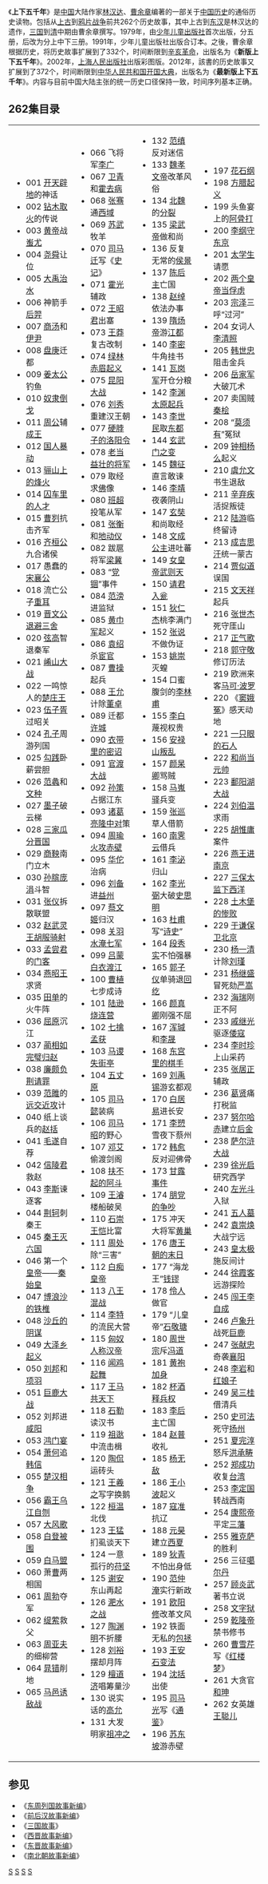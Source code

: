 {{他用
|subject=一部通俗历史读物
|other=中国历史的代称
|中国历史
|disambig=無
}}

《'''上下五千年'''》是[[中国|中国]]大陆作家[[林汉达|林汉达]]、[[曹余章|曹余章]]编著的一部关于[[中国历史|中国历史]]的通俗历史读物。包括从[[上古|上古]]到[[鸦片战争|鸦片战争]]前共262个历史故事，其中上古到[[东汉|东汉]]是林汉达的遗作，[[三国|三国]]到[[清|清]]中期由曹余章撰写。1979年，由[[少年儿童出版社|少年儿童出版社]]首次出版，分五册，后改为分上中下三册。1991年，少年儿童出版社出版合订本。之後，曹余章根据历史，将历史故事扩展到了332个，时间断限到[[辛亥革命|辛亥革命]]，出版名为《'''新版上下五千年'''》。2002年，[[上海人民出版社|上海人民出版社]]出版彩图版。2012年，該書的历史故事又扩展到了372个，时间断限到[[中华人民共和国开国大典|中华人民共和国开国大典]]，出版名为《'''最新版上下五千年'''》。内容与目前中国大陆主张的统一历史口径保持一致，时间序列基本正确。

== 262集目录 ==
{|
|- valign=top
|
*001 [[开天辟地|开天辟地]]的神话
*002 [[燧人氏|钻木取火]]的传说
*003 [[黄帝|黄帝]]战[[蚩尤|蚩尤]]
*004 [[尧|尧]][[舜|舜]]让位
*005 [[大禹治水|大禹治水]]
*006 神箭手[[后羿|后羿]]
*007 [[商汤|商汤]]和[[伊尹|伊尹]]
*008 [[盘庚|盘庚]]迁都
*009 [[姜太公|姜太公]]钓鱼
*010 [[牧野之战|奴隶倒戈]]
*011 [[周公|周公]]辅[[周成王|成王]]
*012 [[国人暴动|国人暴动]]
*013 [[周幽王|骊山上的烽火]]
*014 [[管仲|囚车里的人才]]
*015 [[曹刿|曹刿]]抗击齐军
*016 [[齐桓公|齐桓公]]九合诸侯
*017 愚蠢的[[宋襄公|宋襄公]]
*018 流亡公子[[重耳|重耳]]
*019 [[晋文公|晋文公]][[城濮之战|退避三舍]]
*020 [[弦高|弦高]]智退秦军
*021 [[殽之戰|崤山大战]]
*022 一鸣惊人的[[楚庄王|楚庄王]]
*023 [[伍子胥|伍子胥]]过昭关
*024 [[孔子|孔子]]周游列国
*025 [[勾践|勾践]]卧薪尝胆
*026 [[范蠡|范蠡]]和[[文种|文种]]
*027 [[墨子|墨子]]破云梯
*028 [[三家分晋|三家瓜分晋国]]
*029 [[商鞅|商鞅]]南门立木
*030 [[孙膑|孙膑]][[庞涓|庞涓]]斗智
*031 [[张仪|张仪]]拆散联盟
*032 [[赵武灵王|赵武灵王]][[胡服骑射|胡服骑射]]
*033 [[孟尝君|孟尝君]]的[[冯驩|门客]]
*034 [[燕昭王|燕昭王]]求贤
*035 [[田单|田单]]的火牛阵
*036 [[屈原|屈原]]沉江
*037 [[蔺相如|蔺相如]][[完璧归赵|完璧归赵]]
*038 [[廉颇|廉颇]][[负荆请罪|负荆请罪]]
*039 [[范雎|范雎]]的[[远交近攻|远交近攻]]计
*040 纸上谈兵的[[赵括|赵括]]
*041 [[毛遂|毛遂]]自荐
*042 [[信陵君|信陵君]]救赵
*043 [[李斯|李斯]]谏逐客
*044 [[荆轲|荆轲]]刺秦王
*045 [[秦灭六国|秦王灭六国]]
*046 第一个[[皇帝|皇帝]]——[[秦始皇|秦始皇]]
*047 [[张良|博浪沙的铁椎]]
*048 [[沙丘之变|沙丘的阴谋]]
*049 [[大泽乡起义|大泽乡起义]]
*050 [[刘邦|刘邦]]和[[项羽|项羽]]
*051 [[巨鹿之战|巨鹿大战]]
*052 刘邦进[[咸阳|咸阳]]
*053 [[鸿门宴|鸿门宴]]
*054 [[萧何|萧何]]追[[韩信|韩信]]
*055 [[楚汉相争|楚汉相争]]
*056 [[垓下之战|霸王乌江自刎]]
*057 [[大风歌|大风歌]]
*058 [[白登之围|白登被围]]
*059 [[白马之盟|白马盟]]
*060 萧[[曹参|曹]]两相国
*061 [[周勃|周勃]]夺军
*062 [[缇萦|缇萦]]救父
*063 [[周亚夫|周亚夫]]的细柳营
*064 [[晁错|晁错]]削地
*065 [[马邑之谋|马邑诱敌战]]
|
*066 飞将军[[李广|李广]]
*067 [[卫青|卫青]]和[[霍去病|霍去病]]
*068 [[张骞|张骞]]通[[西域|西域]]
*069 [[苏武|苏武]]牧羊
*070 [[司马迁|司马迁]]写《[[史记|史记]]》
*071 [[霍光|霍光]]辅政
*072 [[王昭君|王昭君]]出塞
*073 [[王莽|王莽]]复古改制
*074 [[绿林赤眉起义|绿林赤眉起义]]
*075 [[昆阳之战|昆阳大战]]
*076 [[刘秀|刘秀]]重建汉王朝
*077 [[董宣|硬脖子的洛阳令]]
*078 [[马援|老当益壮的将军]]
*079 取经求[[佛|佛]]像
*080 [[班超|班超]]投笔从军
*081 [[张衡|张衡]]和[[地动仪|地动仪]]
*082 跋扈将军[[梁冀|梁冀]]
*083 “[[党锢之祸|党锢]]”事件
*084 [[范滂|范滂]]进监狱
*085 [[黄巾军|黄巾军]]起义
*086 [[袁绍|袁绍]]杀[[宦官|宦官]]
*087 [[曹操|曹操]]起兵
*088 [[王允|王允]]计除[[董卓|董卓]]
*089 迁都[[许都|许城]]
*090 [[董承|衣带里的密诏]]
*091 [[官渡之战|官渡大战]]
*092 [[孙策|孙策]]占据江东
*093 [[诸葛亮|诸葛亮]][[隆中对|隆中对]]策
*094 [[周瑜|周瑜]][[赤壁之战|火攻赤壁]]
*095 [[华佗|华佗]]治病
*096 [[刘备|刘备]]进[[益州|益州]]
*097 [[蔡文姬|蔡文姬]]归汉
*098 [[关羽|关羽]][[水淹七军|水淹七军]]
*099 [[吕蒙|吕蒙]][[白衣渡江|白衣渡江]]
*100 [[曹植|曹植]]七步成诗
*101 [[陆逊|陆逊]][[夷陵之战|烧连营]]
*102 [[七擒孟获|七擒孟获]]
*103 [[马谡|马谡]][[街亭之战|失街亭]]
*104 [[五丈原|五丈原]]
*105 [[司马懿|司马懿]]装病
*106 [[司马昭|司马昭]]的野心
*107 [[邓艾|邓艾]]偷渡剑阁
*108 [[刘禅|扶不起的阿斗]]
*109 [[王濬|王濬]]楼船破吴
*110 [[石崇|石崇]][[王愷_(西晉)|王恺]]比富
*111 [[周处|周处]]除“三害”
*112 [[晋惠帝|白痴皇帝]]
*113 [[八王之乱|八王混战]]
*114 [[李特|李特]]的流民大营
*115 [[刘渊|匈奴人称汉帝]]
*116 [[刘琨|闻鸡起舞]]
*117 [[王马共天下|王马共天下]]
*118 [[石勒|石勒]]读汉书
*119 [[祖逖|祖逖]]中流击楫
*120 [[陶侃|陶侃]]运砖头
*121 [[王羲之|王羲之]]写字换鹅
*122 [[桓温|桓温]]北伐
*123 [[王猛|王猛]]扪虱谈天下
*124 一意孤行的[[苻坚|苻坚]]
*125 [[谢安|谢安]]东山再起
*126 [[淝水之战|淝水之战]]
*127 [[陶渊明|陶渊明]]不折腰
*128 [[刘裕|刘裕]]摆却月阵
*129 [[檀道济|檀道济]]唱筹量沙
*130 说实话的[[高允|高允]]
*131 大发明家[[祖冲之|祖冲之]]
|
*132 [[范缜|范缜]]反对迷信
*133 [[魏孝文帝|魏孝文帝]]改革风俗
*134 [[北魏|北魏]]的[[北魏分裂|分裂]]
*135 [[梁武帝|梁武帝]]做和尚
*136 反复无常的[[侯景|侯景]]
*137 [[陈后主|陈后主]]亡国
*138 [[赵绰|赵绰]]依法办事
*139 [[隋炀帝|隋炀帝]]游[[江都|江都]]
*140 [[李密_(隋)|李密]]牛角挂书
*141 [[瓦岗军|瓦岗军]]开仓分粮
*142 [[李渊|李渊]][[晋阳起兵|太原起兵]]
*143 [[李世民|李世民]]取[[东都|东都]]
*144 [[玄武门之变|玄武门之变]]
*145 [[魏征|魏征]]直言敢谏
*146 [[李靖|李靖]]夜袭阴山
*147 [[玄奘|玄奘]]和尚取经
*148 [[文成公主|文成公主]]进吐蕃
*149 [[女皇帝|女皇帝]][[武则天|武则天]]
*150 [[周兴_(唐朝)|请君入瓮]]
*151 [[狄仁杰|狄仁杰]]桃李满门
*152 [[张说|张说]]不做伪证
*153 [[姚崇|姚崇]]灭蝗
*154 口蜜腹剑的[[李林甫|李林甫]]
*155 [[李白|李白]]蔑视权贵
*156 [[安禄山|安禄山]][[安史之乱|叛乱]]
*157 [[颜杲卿|颜杲卿]]骂贼
*158 [[马嵬驿|马嵬驿]]兵变
*159 [[张巡|张巡]]草人借箭
*160 [[南霁云|南霁云]]借兵
*161 [[李泌|李泌]]归山
*162 [[李光弼|李光弼]]大破[[史思明|史思明]]
*163 [[杜甫|杜甫]]写“[[诗史|诗史]]”
*164 [[段秀实|段秀实]]不怕强暴
*165 [[郭子仪|郭子仪]]单骑退[[回纥|回纥]]
*166 [[颜真卿|颜真卿]]刚强不屈
*167 [[浑瑊|浑瑊]]和[[李晟|李晟]]
*168 [[王叔文|东宫里的棋手]]
*169 [[刘禹锡|刘禹锡]]游玄都观
*170 [[白居易|白居易]]进长安
*171 [[李愬|李愬]]雪夜下蔡州
*172 [[韩愈|韩愈]]反对迎佛骨
*173 [[甘露之变|甘露事件]]
*174 [[牛李党争|朋党的争吵]]
*175 冲天大将军[[黄巢|黄巢]]
*176 [[朱温|唐王朝的末日]]
*177 “海龙王”[[钱镠|钱镠]]
*178 [[伶人|伶人]]做官
*179 “儿皇帝”[[石敬瑭|石敬瑭]]
*180 [[周世宗|周世宗]]斥[[冯道|冯道]]
*181 [[陈桥兵变|黄袍加身]]
*182 [[杯酒释兵权|杯酒释兵权]]
*183 [[李后主|李后主]]亡国
*184 [[赵普|赵普]]收礼
*185 [[杨业|杨无敌]]
*186 [[王小波|王小波]]起义
*187 [[寇准|寇准]]抗辽
*188 [[元昊|元昊]]建立[[西夏|西夏]]
*189 [[狄青|狄青]]不怕出身低
*190 [[范仲淹|范仲淹]]实行新政
*191 [[欧阳修|欧阳修]]改革文风
*192 铁面无私的[[包拯|包拯]]
*193 [[王安石变法|王安石变法]]
*194 [[沈括|沈括]]出使
*195 [[司马光|司马光]]写《[[资治通鉴|通鉴]]》
*196 [[苏东坡|苏东坡]]游赤壁
|
*197 [[花石纲|花石纲]]
*198 [[方腊起义|方腊起义]]
*199 头鱼宴上的[[阿骨打|阿骨打]]
*200 [[李纲|李纲]][[东京保卫战|守东京]]
*201 [[陈东_(宋朝)|太学生]]请愿
*202 [[靖康之变|两个皇帝当俘虏]]
*203 [[宗泽|宗泽]]三呼“过河”
*204 女词人[[李清照|李清照]]
*205 [[韩世忠|韩世忠]]阻击金兵
*206 [[岳家军|岳家军]]大破兀术
*207 卖国贼[[秦桧|秦桧]]
*208 “[[莫须有|莫须有]]”冤狱
*209 [[钟相|钟相]][[杨么|杨么]]起义
*210 [[虞允文|虞允文]]书生退敌
*211 [[辛弃疾|辛弃疾]]活捉叛徒
*212 [[陆游|陆游]]临终留诗
*213 [[成吉思汗|成吉思汗]]统一蒙古
*214 [[贾似道|贾似道]]误国
*215 [[文天祥|文天祥]]起兵
*216 [[张世杰|张世杰]]死守厓山
*217 [[正气歌|正气歌]]
*218 [[郭守敬|郭守敬]]修订历法
*219 欧洲来客[[马可·波罗|马可·波罗]]
*220 《[[窦娥冤|窦娥冤]]》感天动地
*221 [[红巾军|一只眼的石人]]
*222 [[朱元璋|和尚当元帅]]
*223 [[鄱阳湖之战|鄱阳湖大战]]
*224 [[刘伯温|刘伯温]]求雨
*225 [[胡惟庸|胡惟庸]]案件
*226 [[朱棣|燕王]][[靖难之役|进南京]]
*227 [[郑和|三保太监]][[郑和下西洋|下西洋]]
*228 [[土木之变|土木堡的惨败]]
*229 [[于谦|于谦]][[北京保卫战|保卫北京]]
*230 [[杨一清|杨一清]]计除[[刘瑾|刘瑾]]
*231 [[杨继盛|杨继盛]]冒死劾[[严嵩|严嵩]]
*232 [[海瑞|海瑞]]刚正不阿
*233 [[戚继光|戚继光]]驱逐[[倭寇|倭寇]]
*234 [[李时珍|李时珍]]上山采药
*235 [[张居正|张居正]]辅政
*236 [[葛贤|葛贤]]痛打税监
*237 [[努尔哈赤|努尔哈赤]]建立[[后金|后金]]
*238 [[萨尔浒之战|萨尔浒大战]]
*239 [[徐光启|徐光启]]研究西学
*240 [[左光斗|左光斗]]入狱
*241 [[五人墓|五人墓]]
*242 [[袁崇焕|袁崇焕]]大战宁远
*243 [[皇太极|皇太极]]施反间计
*244 [[徐霞客|徐霞客]]远游探险
*245 [[闯王|闯王]][[李自成|李自成]]
*246 [[卢象升|卢象升]]战死[[巨鹿|巨鹿]]
*247 [[张献忠|张献忠]]奇袭[[襄阳|襄阳]]
*248 [[李岩|李岩]]和[[红娘子|红娘子]]
*249 [[吴三桂|吴三桂]]借清兵
*250 [[史可法|史可法]]死守[[扬州|扬州]]
*251 [[夏完淳|夏完淳]]怒斥[[洪承畴|洪承畴]]
*252 [[郑成功|郑成功]]收复[[台湾|台湾]]
*253 [[李定国|李定国]]转战西南
*254 [[康熙帝|康熙帝]]平定[[三藩|三藩]]
*255 [[雅克萨|雅克萨]]的胜利
*256 三征[[噶尔丹|噶尔丹]]
*257 [[顾炎武|顾炎武]]著书立说
*258 [[文字狱|文字狱]]
*259 [[乾隆帝|乾隆帝]]禁书修书
*260 [[曹雪芹|曹雪芹]]写《[[红楼梦|红楼梦]]》
*261 大贪官[[和珅|和珅]]
*262 女英雄[[王聪儿|王聪儿]]
|}

==参见==
*《[[东周列国故事新编|东周列国故事新编]]》
*《[[前后汉故事新编|前后汉故事新编]]》
*《[[三国故事|三国故事]]》
*《[[西晋故事新编|西晋故事新编]]》
*《[[东晋故事新编|东晋故事新编]]》
*《[[南北朝故事新编|南北朝故事新编]]》

[[Category:中國通史性歷史著作|S]]
[[Category:紀事本末體|S]]
[[Category:1979年中国书籍|S]]
[[Category:教育书籍|S]]
